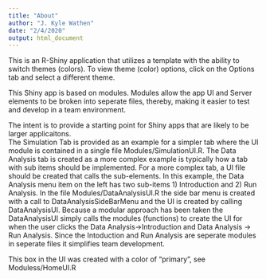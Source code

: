 ```yaml
---
title: "About"
author: "J. Kyle Wathen"
date: "2/4/2020"
output: html_document
---
```



This is an R-Shiny application that utilizes a template with the ability to switch themes (colors).  To view theme (color) options, click on the Options tab and select a different theme. 

This Shiny app is based on modules.  Modules allow the app UI and Server elements to be broken into seperate files, thereby, making it easier to test and develop in a team environment.  

The intent is to provide a starting point for Shiny apps that are likely to be larger applicaitons.    
The Simulation Tab is provided as an example for a simpler tab where the UI module is contained in a single file Modules/SimulationUI.R.
The Data Analysis tab is created as a more complex example is typically how a tab with sub items should be implemented.  For a more complex tab, a UI file should be created that calls the sub-elements.  In this example, the Data Analysis menu item on the left has two sub-items 1) Introduction and 2) Run Analysis.  In the file Modules/DataAnalysisUI.R the side bar menu is created with a call to DataAnalysisSideBarMenu and the UI is created by calling DataAnalysisUI.  Because a modular approach has been taken the DataAnalysisUI simply calls the modules (functions) to create the UI for when the user clicks the Data Analysis->Introduction and Data Analysis -> Run Analysis.  Since the Intoduction and Run Analysis are seperate modules in seperate files it simplifies team development.  

This box in the UI was created with a color of "primary", see Moduless/HomeUI.R
